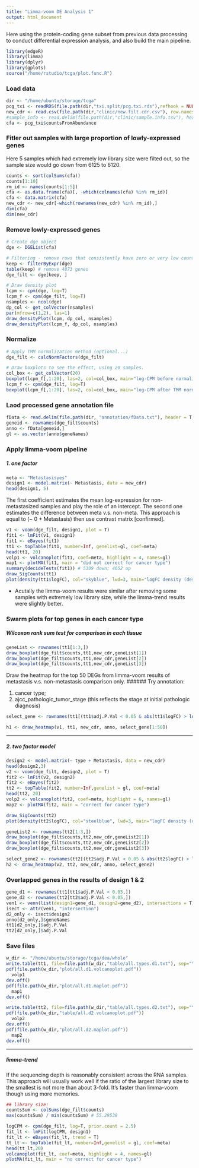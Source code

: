 ```yaml
---
title: "Limma-voom DE Analysis 1"
output: html_document
---
```


Here using the protein-coding gene subset from previous data processing to conduct differential expression analysis, and also build the main pipeline.

```R
library(edgeR)
library(limma)
library(dplyr)
library(gplots)
source("/home/rstudio/tcga/plot.func.R")
```

### Load data

```R
dir <- "/home/ubuntu/storage/tcga"
pcg_txi <- readRDS(file.path(dir,"txi.split/pcg.txi.rds"),refhook = NULL)
new_cdr <- read.csv(file.path(dir,"clinic/new.filt.cdr.csv"), row.names = 1)
#sample_info <- read.delim(file.path(dir,"clinic/sample.info.tsv"), header=T)
cfa <- pcg_txi$countsFromAbundance
```

### Fitler out samples with large proportion of lowly-expressed genes
Here 5 samples which had extremely low library size were filted out, so the sample size would go down from 6125 to 6120.

```R
counts <- sort(colSums(cfa))
counts[1:10]
rm_id <- names(counts[1:5])
cfa <- as.data.frame(cfa)[, -which(colnames(cfa) %in% rm_id)]
cfa <- data.matrix(cfa)
new_cdr <- new_cdr[-which(rownames(new_cdr) %in% rm_id),]
dim(cfa)
dim(new_cdr)
```

### Remove lowly-expressed genes

```R
# Create dge object
dge <- DGEList(cfa)

# Filtering - remove rows that consistently have zero or very low counts
keep <- filterByExpr(dge)
table(keep) # remove 4873 genes
dge_filt <- dge[keep, ]

# Draw density plot
lcpm <- cpm(dge, log=T)
lcpm_f <- cpm(dge_filt, log=T)
nsamples <- ncol(dge)
dp_col <- get_colVector(nsamples)
par(mfrow=c(1,2), las=1) 
draw_densityPlot(lcpm, dp_col, nsamples)
draw_densityPlot(lcpm_f, dp_col, nsamples)
```

### Normalize

```R
# Apply TMM normalization method (optional...)
dge_filt <- calcNormFactors(dge_filt)

# Draw boxplots to see the effect, using 20 samples.
col_box <- get_colVector(20)
boxplot(lcpm_f[,1:20], las=2, col=col_box, main="log-CPM before normalization")
lcpm_f <- cpm(dge_filt, log=T)
boxplot(lcpm_f[,1:20], las=2, col=col_box, main="log-CPM after TMM normalization")
```

### Laod processed gene annotation file

```R
fData <- read.delim(file.path(dir, "annotation/fData.txt"), header = T, row.names = 1)
geneid <- rownames(dge_filt$counts)
anno <- fData[geneid,]
gl <- as.vector(anno$geneNames)
```

### Apply limma-voom pipeline
##### 1. one factor 

```R
meta <- "Metastasisyes"
design1 <- model.matrix(~ Metastasis, data = new_cdr)
head(design1, 5)
```
The first coefficient estimates the mean log-expression for non-metastasized samples and play the role of an intercept. The second one estimates the difference between meta v.s. non-meta. This approach is equal to (~ 0 + Metastasis) then use contrast matrix [confirmed].

```R
v1 <- voom(dge_filt, design1, plot = T) 
fit1 <- lmFit(v1, design1)
fit1 <- eBayes(fit1)
tt1 <- topTable(fit1, number=Inf, genelist=gl, coef=meta)
head(tt1, 20)
volp1 <- volcanoplot(fit1, coef=meta, highlight = 4, names=gl)
map1 <- plotMA(fit1, main = "did not correct for cancer type")
summary(decideTests(fit1)) # 5309 down; 4652 up
draw_SigCounts(tt1)
plot(density(tt1$logFC), col="skyblue", lwd=3, main="logFC density (design 1)",xlab="logFC")
```

- Acutally the limma-voom results were similar after removing some samples with extremely low library size, while the limma-trend results were slightly better.

### Swarm plots for top genes in each cancer type
##### Wilcoxon rank sum test for comparison in each tissue

```R
geneList <- rownames(tt1[1:3,])
draw_boxplot(dge_filt$counts,tt1,new_cdr,geneList[1])
draw_boxplot(dge_filt$counts,tt1,new_cdr,geneList[2])
draw_boxplot(dge_filt$counts,tt1,new_cdr,geneList[3])
```


 Draw the heatmap for the top 50 DEGs from limma-voom results of metastasis v.s. non-metastasis comparison only.
###### Try annotation: 

1. cancer type; 
2. ajcc_pathologic_tumor_stage (this reflects the stage at initial pathologic diagnosis)

```R
select_gene <- rownames(tt1[(tt1$adj.P.Val < 0.05 & abs(tt1$logFC) > log2(2)),])

h1 <- draw_heatmap(v1, tt1, new_cdr, anno, select_gene[1:50])
```

---

##### 2. two factor model
```R
design2 <- model.matrix(~ type + Metastasis, data = new_cdr)
head(design2,3)
v2 <- voom(dge_filt, design2, plot = T)
fit2 <- lmFit(v2, design2)
fit2 <- eBayes(fit2)
tt2 <- topTable(fit2, number=Inf,genelist = gl, coef=meta)
head(tt2, 20)
volp2 <- volcanoplot(fit2, coef=meta, highlight = 6, names=gl)
map2 <- plotMA(fit2, main = "correct for cancer type")

draw_SigCounts(tt2)
plot(density(tt2$logFC), col="steelblue", lwd=3, main="logFC density (design 2)",xlab="logFC")
```

```R

geneList2 <- rownames(tt2[1:3,])
draw_boxplot(dge_filt$counts,tt2,new_cdr,geneList2[1])
draw_boxplot(dge_filt$counts,tt2,new_cdr,geneList2[2])
draw_boxplot(dge_filt$counts,tt2,new_cdr,geneList2[3])

select_gene2 <- rownames(tt2[(tt2$adj.P.Val < 0.05 & abs(tt2$logFC) > log2(1.2)),])
h2 <- draw_heatmap(v2, tt2, new_cdr, anno, select_gene2)
```


### Overlapped genes in the results of design 1 & 2

```R
gene_d1 <- rownames(tt1[tt1$adj.P.Val < 0.05,])
gene_d2 <- rownames(tt2[tt2$adj.P.Val < 0.05,])
ven1 <- venn(list(design1=gene_d1, design2=gene_d2), intersections = T)
isect <- attr(ven1, "intersection")
d2_only <- isect$design2
anno[d2_only,]$geneNames
tt1[d2_only,]$adj.P.Val
tt2[d2_only,]$adj.P.Val
```


### Save files

```R
w_dir <- "/home/ubuntu/storage/tcga/dea/whole"
write.table(tt1, file=file.path(w_dir,"table/all.types.d1.txt"), sep="\t", quote=F)
pdf(file.path(w_dir,"plot/all.d1.volcanoplot.pdf"))
  volp1
dev.off()
pdf(file.path(w_dir,"plot/all.d1.maplot.pdf"))
  map1
dev.off()

write.table(tt2, file=file.path(w_dir,"table/all.types.d2.txt"), sep="\t", quote=F)
pdf(file.path(w_dir,"table/all.d2.volcanoplot.pdf")) 
  volp2
dev.off()
pdf(file.path(w_dir,"plot/all.d2.maplot.pdf"))
  map2
dev.off()

```

---

##### limma-trend
If the sequencing depth is reasonably consistent across the RNA samples. This approach will usually work well if the ratio of the largest library size to the smallest is not more than about 3-fold. It's faster than limma-voom though using more memories.


```R
## library size:
countsSum <- colSums(dge_filt$counts)
max(countsSum) / min(countsSum) # 55.29538 

logCPM <- cpm(dge_filt, log=T, prior.count = 2.5)
fit_lt <- lmFit(logCPM, design1)
fit_lt <- eBayes(fit_lt, trend = T)
tt_lt <- topTable(fit_lt, number=Inf,genelist = gl, coef=meta)
head(tt_lt,20)
volcanoplot(fit_lt, coef=meta, highlight = 4, names=gl)
plotMA(fit_lt, main = "no correct for cancer type")
```



